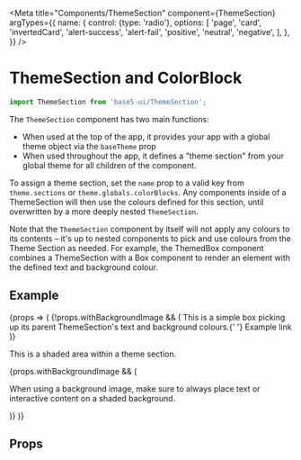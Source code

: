 

<Meta
	title="Components/ThemeSection"
	component={ThemeSection}
	argTypes={{
		name: {
			control: {type: 'radio'},
			options: [
				'page',
				'card',
				'invertedCard',
				'alert-success',
				'alert-fail',
				'positive',
				'neutral',
				'negative',
			],
		},
	}}
/>

# ThemeSection and ColorBlock

```jsx
import ThemeSection from 'base5-ui/ThemeSection';
```

The `ThemeSection` component has two main functions:

-   When used at the top of the app, it provides your app with a global theme object via the `baseTheme` prop
-   When used throughout the app, it defines a "theme section" from your global theme for all children of the component.

To assign a theme section, set the `name` prop to a valid key from `theme.sections` or `theme.globals.colorBlocks`. Any components inside of a ThemeSection will then use the colours defined for this section, until overwritten by a more deeply nested `ThemeSection`.

Note that the `ThemeSection` component by itself will not apply any colours to its contents – it's up to nested components to pick and use colours from the Theme Section as needed. For example, the <LinkTo kind="Components/ThemedBox">ThemedBox</LinkTo> component combines a ThemeSection with a <LinkTo kind="Components/Box">Box</LinkTo> component to render an element with the defined text and background colour.

## Example

<Canvas>
	<Story
		name="ThemeSection"
		args={{name: 'page', withBackgroundImage: false}}
	>
		{props => (
			<ThemeSection {...props}>
				<Box
					background="background"
					color="text"
					m="m"
					style={{
						backgroundImage: props.withBackgroundImage
							? 'url(http://placekitten.com/600/300)'
							: null,
					}}
				>
					{!props.withBackgroundImage && (
						<Box p="m">
							This is a simple box picking up its parent
							ThemeSection's text and background colours.{' '}
							<TextLink>Example link</TextLink>
						</Box>
					)}
					<Box
						background="transparently-shaded"
						color="text"
						p="m"
						borderTop="thin"
						height={props.withBackgroundImage ? 200 : null}
					>
						<p>This is a shaded area within a theme section.</p>
						{props.withBackgroundImage && (
							<p>
								When using a background image, make sure to
								always place text or interactive content on a
								shaded background.
							</p>
						)}
					</Box>
				</Box>
			</ThemeSection>
		)}
	</Story>
</Canvas>

## Props

<ArgsTable story="ThemeSection" />
